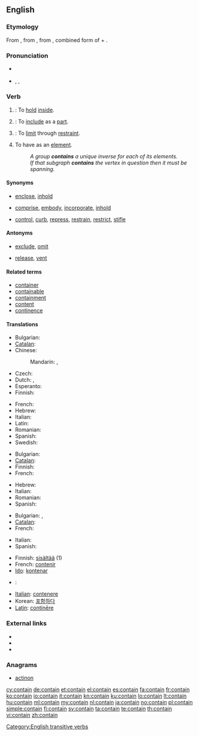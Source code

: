 ==English==

===Etymology===
From {{etyl|enm}}, from {{etyl|fro}} {{term|lang=fro|contenir}}, from {{etyl|la}} {{term|lang=la|continere||to hold or keep together, comprise, contain}}, combined form of {{term|con-||together|lang=la}} + {{term|lang=la|teneo|teneō|to hold}}.

===Pronunciation===
* {{a|Canada}}
*: {{audio|en-ca-contain.ogg|Audio (CA)}}
* {{a|US}} {{enPR|kən-tān'}}, {{IPA|/kənˈteɪn/}}, {{X-SAMPA|/k@n"teIn/}}
*: {{rhymes|eɪn}}

===Verb===
{{en-verb}}

# {{transitive}}: To [[hold]] [[inside]].
# {{transitive}}: To [[include]] as a [[part]].
# {{transitive}}: To [[limit]] through [[restraint]].
# {{mathematics|of a [[set]] etc.|transitive}} To have as an [[element]].
#: ''A group '''contains''' a unique inverse for each of its elements.''
#: ''If that subgraph '''contains''' the vertex in question then it must be spanning.''

====Synonyms====
* {{sense|hold inside}} [[enclose]], [[inhold]]
* {{sense|include as part}} [[comprise]], [[embody]], [[incorporate]], [[inhold]]
* {{sense|limit by restraint}} [[control]], [[curb]], [[repress]], [[restrain]], [[restrict]], [[stifle]]

====Antonyms====
* {{sense|include as part}} [[exclude]], [[omit]]
* {{sense|limit by restraint}} [[release]], [[vent]]

====Related terms====
* [[container]]
* [[containable]]
* [[containment]]
* [[content]]
* [[continence]]

====Translations====
{{trans-top|To hold inside}}
* Bulgarian: {{t|bg|побирам}}
* [[Catalan]]: {{t|ca|contenir}}
* Chinese:
*: Mandarin: {{t|zh|包含|tr=bauhan|sc=Hani}}, {{t|zh|含有|tr=hanyou|sc=Hani}}
* Czech: {{t-|cs|obsahovat}}
* Dutch: {{t+|nl|inhouden}}, {{t+|nl|bevatten}}
* Esperanto: {{t-|eo|enhavi|xs=Esperanto}}
* Finnish: {{t-|fi|sisältää}}
{{trans-mid}}
* French: {{t|fr|contenir}}
* Hebrew: {{t-|he|הכיל|tr=heikhíl}}
* Italian: {{t|it|contenere}}
* Latin: {{t|la|teneo}}
* Romanian: {{t|ro|conține}}
* Spanish: {{t-|es|contener}}
* Swedish: {{t|sv|innehålla}}
{{trans-bottom}}

{{trans-top|To include as a part}}
* Bulgarian: {{t|bg|съдържам}}
* [[Catalan]]: {{t+|ca|contenir}}
* Finnish: {{t-|fi|sisältyä}}
* French: {{t|fr|contenir}}
{{trans-mid}}
* Hebrew: {{t+|he|כלל|tr=kalál}}
* Italian: {{t|it|contenere}}
* Romanian: {{t|ro|conține}}
* Spanish: {{t|es|contener}}
{{trans-bottom}}

{{trans-top|To limit through restraint}}
* Bulgarian: {{t|bg|сдържам}}, {{t|bg|въздържам}}
* [[Catalan]]: {{t|ca|contenir}}
* French: {{t|fr|contenir}}
{{trans-mid}}
* Italian: {{t|it|contenere}}
* Spanish: {{t|es|contener}}
{{trans-bottom}}

{{checktrans-top}}
* Finnish: [[sisältää]] (1)
* French: [[contenir]]
* [[Ido]]: [[kontenar]]
* {{ttbc|ia}}: {{t|ia|continer}}
{{trans-mid}}
* [[Italian]]: [[contenere]]
* Korean: [[포함하다]]
* [[Latin]]: [[continere|continēre]]
{{trans-bottom}}

===External links===
* {{R:Webster 1913}}
* {{R:Century 1911}}
* {{R:OneLook}}

===Anagrams===
* [[actinon#English|actinon]]

[[Category:English transitive verbs]]

[[cy:contain]]
[[de:contain]]
[[et:contain]]
[[el:contain]]
[[es:contain]]
[[fa:contain]]
[[fr:contain]]
[[ko:contain]]
[[io:contain]]
[[it:contain]]
[[kn:contain]]
[[ku:contain]]
[[lo:contain]]
[[lt:contain]]
[[hu:contain]]
[[ml:contain]]
[[my:contain]]
[[nl:contain]]
[[ja:contain]]
[[no:contain]]
[[pl:contain]]
[[simple:contain]]
[[fi:contain]]
[[sv:contain]]
[[ta:contain]]
[[te:contain]]
[[th:contain]]
[[vi:contain]]
[[zh:contain]]